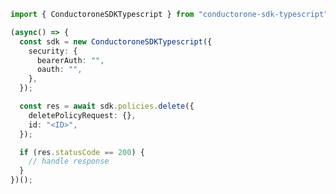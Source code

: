 ```typescript Delete.ts
import { ConductoroneSDKTypescript } from "conductorone-sdk-typescript";

(async() => {
  const sdk = new ConductoroneSDKTypescript({
    security: {
      bearerAuth: "",
      oauth: "",
    },
  });

  const res = await sdk.policies.delete({
    deletePolicyRequest: {},
    id: "<ID>",
  });

  if (res.statusCode == 200) {
    // handle response
  }
})();
```
